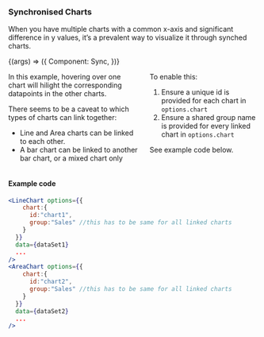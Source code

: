 

<Version />

<Meta
  title="Charts/Other/Synchronized Charts"
/>

### Synchronised Charts
When you have multiple charts with a common x-axis and significant difference in y values, it’s a prevalent way to visualize it through synched charts.


<Canvas>
  <Story
  name="Synchronized Charts"
  args={{}}
  >
  {(args) => ({
    Component: Sync,
  })}
  </Story>
</Canvas>

<div class="columns">
  <div class="column content">
    <p>
      In this example, hovering over one chart will hilight the corresponding
      datapoints in the other charts.
    </p>
    <p>
      There seems to be a caveat to which types of charts can link together:
    </p>
    <ul>
      <li>Line and Area charts can be linked to each other.</li>
      <li>
        A bar chart can be linked to another bar chart, or a mixed chart only
      </li>
    </ul>
  </div>
  <div class="column content">
    <p>To enable this:</p>
    <ol>
      <li>
        Ensure a unique id is provided for each chart in <code
          >options.chart</code>
      </li>
      <li>
        Ensure a shared group name is provided for every linked chart in <code
          >options.chart</code>
      </li>
    </ol>
    <p>See example code below.</p>
  </div>
</div>

#### Example code
```jsx
<LineChart options={{
    chart:{
      id:"chart1",
      group:"Sales" //this has to be same for all linked charts
    }
  }}
  data={dataSet1}
  ...
/>
<AreaChart options={{
    chart:{
      id:"chart2",
      group:"Sales" //this has to be same for all linked charts
    }
  }} 
  data={dataSet2}
  ...
/>
```